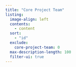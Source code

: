 ```yaml
---
title: "Core Project Team"
listing: 
  image-align: left
  contents: 
    - content
  sort:
    - "id"
  exclude: 
    core-project-team: 0
  max-description-length: 100
  filter-ui: true
---
```


